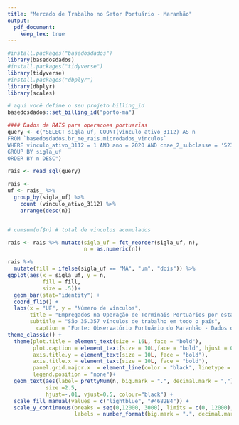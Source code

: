 ```yaml
---
title: "Mercado de Trabalho no Setor Portuário - Maranhão"
output: 
  pdf_document:
    keep_tex: true
---
```


```r
#install.packages("basedosdados")
library(basedosdados)
#install.packages("tidyverse")
library(tidyverse)
#install.packages("dbplyr")
library(dbplyr)
library(scales)

# aqui você define o seu projeto billing_id
basedosdados::set_billing_id("porto-ma")
```

```r
#### Dados da RAIS para operacoes portuarias 
query <- c("SELECT sigla_uf, COUNT(vinculo_ativo_3112) AS n
FROM `basedosdados.br_me_rais.microdados_vinculos`
WHERE vinculo_ativo_3112 = 1 AND ano = 2020 AND cnae_2_subclasse = '5231102'
GROUP BY sigla_uf
ORDER BY n DESC")

rais <- read_sql(query)

rais <-
uf <- rais_ %>% 
  group_by(sigla_uf) %>% 
    count (vinculo_ativo_3112) %>% 
    arrange(desc(n))


# cumsum(uf$n) # total de vinculos acumulados 

rais <- rais %>% mutate(sigla_uf = fct_reorder(sigla_uf, n),
                        n = as.numeric(n))

```

```r
rais %>%
  mutate(fill = ifelse(sigla_uf == "MA", "um", "dois")) %>%
ggplot(aes(x = sigla_uf, y = n,
           fill = fill, 
           size = .5))+
  geom_bar(stat="identity") +
  coord_flip() +
  labs(x = "UF", y = "Número de vínculos", 
       title = "Empregados na Operação de Terminais Portuários por estado", 
       subtitle = "São 35.357 vínculos de trabalho em todo o país",
         caption = "Fonte: Observatório Portuário do Maranhão - Dados da RAIS 2000. ") +
theme_classic() +
  theme(plot.title = element_text(size = 16L, face = "bold"),
        plot.caption = element_text(size = 10L,face = "bold", hjust = 0), 
        axis.title.y = element_text(size = 10L, face = "bold"), 
        axis.title.x = element_text(size = 10L, face = "bold"),
        panel.grid.major.x  = element_line(color = "black", linetype = 3, size = 0.1),
        legend.position = "none")+
  geom_text(aes(label= prettyNum(n, big.mark = ".", decimal.mark = ",")), 
            size =2.5,  
            hjust=-.01, vjust=0.5, colour="black") +
  scale_fill_manual(values = c("lightblue", "#4682B4")) +
  scale_y_continuous(breaks = seq(0,12000, 3000), limits = c(0, 12000),
                     labels = number_format(big.mark = ".", decimal.mark = ","))
  

```
